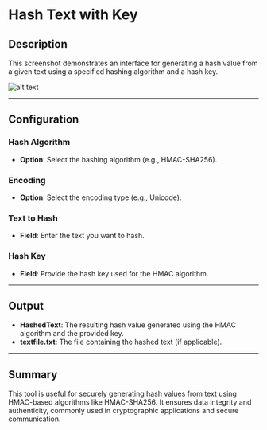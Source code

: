 # Hash Text with Key

## Description

This screenshot demonstrates an interface for generating a hash value from a given text using a specified hashing algorithm and a hash key.

![alt text](../../../assets/cryptography/hash-text-with-key.png)

---

## Configuration

### Hash Algorithm

- **Option**: Select the hashing algorithm (e.g., HMAC-SHA256).

### Encoding

- **Option**: Select the encoding type (e.g., Unicode).

### Text to Hash

- **Field**: Enter the text you want to hash.

### Hash Key

- **Field**: Provide the hash key used for the HMAC algorithm.

---

## Output

- **HashedText**: The resulting hash value generated using the HMAC algorithm and the provided key.
- **textfile.txt**: The file containing the hashed text (if applicable).

---

## Summary

This tool is useful for securely generating hash values from text using HMAC-based algorithms like HMAC-SHA256. It ensures data integrity and authenticity, commonly used in cryptographic applications and secure communication.